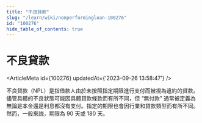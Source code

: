 ```yaml
---
title: "不良貸款"
slug: "/learn/wiki/nonperformingloan-100276"
id: "100276"
hide_table_of_contents: true
---
```



# 不良貸款

<ArticleMeta id={100276} updatedAt={'2023-09-26 13:58:47'} />
<div className='border-solid border-b border-t-0 my-4 border-[var(--ifm-color-gray-300)]' />

不良貸款（NPL）是指借款人由於未按照指定期限進行支付而被視為違約的貸款。儘管具體的不良狀態可能因具體貸款條款而有所不同，但 “無付款” 通常被定義為無論是本金還是利息都沒有支付。指定的期限也會因行業和貸款類型而有所不同。然而，一般來説，期限為 90 天或 180 天。
